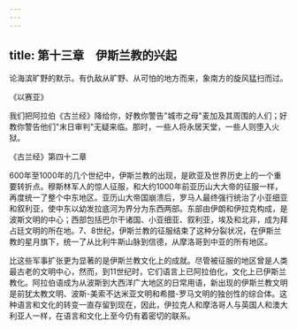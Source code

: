 ```yaml
---
---
---
```

title: 第十三章　伊斯兰教的兴起
---



论海滨旷野的默示。有仇敌从旷野、从可怕的地方而来，象南方的旋风猛扫而过。

《以赛亚》

我们把阿拉伯《古兰经》降给你，好教你警告"城市之母"麦加及其周围的人们；好教你警告他们"末日审判"无疑来临。那时，一些人将永居天堂，一些人则堕入火狱。

《古兰经》第四十二章

600年至1000年的几个世纪中，伊斯兰教的出现，是欧亚及世界历史上的一个重要转折点。穆斯林军人的惊人征服，和大约1000年前亚历山大大帝的征服一样，再度统一了整个中东地区。亚历山大帝国崩溃后，罗马人最终强行统治了小亚细亚和叙利亚，使中东以幼发拉底河为界分为东西两部。东部由伊朗和伊拉克构成，是波斯文明的中心；西部包括巴尔干诸国、小亚细亚、叙利亚，埃及和北非，成为拜占廷文明的所在地。7、8世纪，伊斯兰教的征服结束了这种分裂状况，在伊斯兰教的星月旗下，统一了从比利牛斯山脉到信德，从摩洛哥到中亚的所有地区。

比这些军事扩张更为显著的是伊斯兰教文化上的成就。尽管被征服的地区曾是人类最古老的文明中心，然而，到11世纪时，它们语言上已阿拉伯化，文化上已伊斯兰教化。阿拉伯语成为从波斯到大西洋广大地区的日常用语，新出现的伊斯兰教文明是前犹太教文明、波斯-美索不达米亚文明和希腊-罗马文明的独创性的综合体。这种语言和文化的转变一直存留到现在，因此，伊拉克人和摩洛哥人与英国人和澳大利亚人一样，在语言和文化上至今仍有着密切的联系。